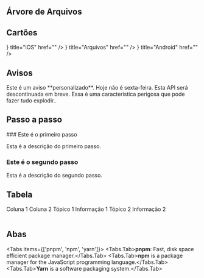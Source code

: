 
 
## Árvore de Arquivos

<FileTree>
  <FileTree.Folder name="content" defaultOpen>
    <FileTree.File name="_meta.js" />
    <FileTree.File name="contact.md" />
    <FileTree.File name="index.mdx" />
    <FileTree.Folder name="about">
      <FileTree.File name="_meta.js" />
      <FileTree.File name="legal.md" />
      <FileTree.File name="index.mdx" />
    </FileTree.Folder>
  </FileTree.Folder>
</FileTree>


## Cartões

<Cards>
  <Cards.Card
    icon={<IoLogoAppleAppstore />}
    title="iOS"
    href=""
  />
  <Cards.Card
    icon={<FaArchive />}
    title="Arquivos"
    href=""
  />
    <Cards.Card
    icon={<BsAndroid2 />}
    title="Android"
    href=""
  />
</Cards>

## Avisos

<Callout emoji="👽">
  Este é um aviso **personalizado**.
</Callout>

<Callout type="info" emoji="ℹ️">
  Hoje não é sexta-feira.
</Callout>

<Callout type="warning" emoji="⚠️">
  Esta API será descontinuada em breve.
</Callout>

<Callout type="error" emoji="️🚫">
  Essa é uma característica perigosa que pode fazer tudo explodir..
</Callout>

## Passo a passo
<Steps>
### Este é o primeiro passo
 
Esta é a descrição do primeiro passo.
 
### Este é o segundo passo

Esta é a descrição do segundo passo.

</Steps>

## Tabela

<Table>
  <thead>
    <Table.Tr>
      <Table.Th>Coluna 1</Table.Th>
      <Table.Th>Coluna 2</Table.Th>
    </Table.Tr>
  </thead>
  <tbody>
    <Table.Tr>
      <Table.Td>Tópico 1</Table.Td>
      <Table.Td>Informação 1</Table.Td>
    </Table.Tr>
    <Table.Tr>
      <Table.Td>Tópico 2</Table.Td>
      <Table.Td>Informação 2</Table.Td>
    </Table.Tr>
  </tbody>
</Table>

## Abas

<Tabs items={['pnpm', 'npm', 'yarn']}>
  <Tabs.Tab>**pnpm**: Fast, disk space efficient package manager.</Tabs.Tab>
  <Tabs.Tab>**npm** is a package manager for the JavaScript programming language.</Tabs.Tab>
  <Tabs.Tab>**Yarn** is a software packaging system.</Tabs.Tab>
</Tabs>